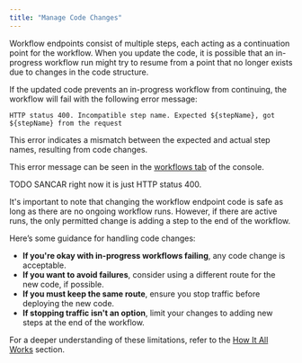 ```yaml
---
title: "Manage Code Changes"
---
```


Workflow endpoints consist of multiple steps, each acting as a continuation point for the workflow. When you update the code, it is possible that an in-progress workflow run might try to resume from a point that no longer exists due to changes in the code structure.

If the updated code prevents an in-progress workflow from continuing, the workflow will fail with the following error message:

```
HTTP status 400. Incompatible step name. Expected ${stepName}, got ${stepName} from the request
```

This error indicates a mismatch between the expected and actual step names, resulting from code changes.

This error message can be seen in the [workflows tab](https://console.upstash.com/qstash?tab=workflows) of the console.

TODO SANCAR right now it is just HTTP status 400. 

It's important to note that changing the workflow endpoint code is safe as long as there are no ongoing workflow runs. However, if there are active runs, the only permitted change is adding a step to the end of the workflow.

Here’s some guidance for handling code changes:

- **If you're okay with in-progress workflows failing**, any code change is acceptable.
- **If you want to avoid failures**, consider using a different route for the new code, if possible.
- **If you must keep the same route**, ensure you stop traffic before deploying the new code.
- **If stopping traffic isn't an option**, limit your changes to adding new steps at the end of the workflow.

For a deeper understanding of these limitations, refer to the [How It All Works](/qstash/workflows/how) section.
